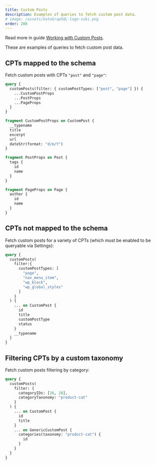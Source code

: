 ```yaml
---
title: Custom Posts
description: Examples of queries to fetch custom post data.
# image: /assets/GatoGraphQL-logo-suki.png
order: 200
---
```


<Banner type="info">

Read more in guide [Working with Custom Posts](/guides/interact/working-with-custom-posts).

</Banner>

These are examples of queries to fetch custom post data.

## CPTs mapped to the schema

Fetch custom posts with CPTs `"post"` and `"page"`:

```graphql
query {
  customPosts(filter: { customPostTypes: ["post", "page"] }) {
    ...CustomPostProps
    ...PostProps
    ...PageProps
  }
}

fragment CustomPostProps on CustomPost {
  __typename
  title
  excerpt
  url
  dateStr(format: "d/m/Y")
}

fragment PostProps on Post {
  tags {
    id
    name
  }
}

fragment PageProps on Page {
  author {
    id
    name
  }
}
```

## CPTs not mapped to the schema

Fetch custom posts for a variety of CPTs (which must be enabled to be queryable via Settings):

```graphql
query {
  customPosts(
    filter:{
      customPostTypes: [
        "page",
        "nav_menu_item",
        "wp_block",
        "wp_global_styles"
      ]
    }
  ) {
    ... on CustomPost {
      id
      title
      customPostType
      status
    }
    __typename
  }
}
```

## Filtering CPTs by a custom taxonomy

Fetch custom posts filtering by category:

```graphql
query {
  customPosts(
    filter: {
      categoryIDs: [26, 28],
      categoryTaxonomy: "product-cat"
    }
  ) {
    ... on CustomPost {
      id
      title
    }
    ... on GenericCustomPost {
      categories(taxonomy: "product-cat") {
        id
      }
    }
  }
}
```
